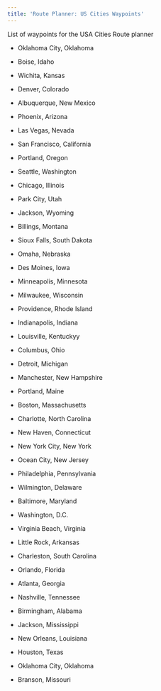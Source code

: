 ```yaml
---
title: 'Route Planner: US Cities Waypoints'
---
```


List of waypoints for the USA Cities Route planner

-   Oklahoma City, Oklahoma

-   Boise, Idaho

-   Wichita, Kansas

-   Denver, Colorado

-   Albuquerque, New Mexico

-   Phoenix, Arizona

-   Las Vegas, Nevada

-   San Francisco, California

-   Portland, Oregon

-   Seattle, Washington

-   Chicago, Illinois

-   Park City, Utah

-   Jackson, Wyoming

-   Billings, Montana

-   Sioux Falls, South Dakota

-   Omaha, Nebraska

-   Des Moines, Iowa

-   Minneapolis, Minnesota

-   Milwaukee, Wisconsin

-   Providence, Rhode Island

-   Indianapolis, Indiana

-   Louisville, Kentuckyy

-   Columbus, Ohio

-   Detroit, Michigan

-   Manchester, New Hampshire

-   Portland, Maine

-   Boston, Massachusetts

-   Charlotte, North Carolina

-   New Haven, Connecticut

-   New York City, New York

-   Ocean City, New Jersey

-   Philadelphia, Pennsylvania

-   Wilmington, Delaware

-   Baltimore, Maryland

-   Washington, D.C.

-   Virginia Beach, Virginia

-   Little Rock, Arkansas

-   Charleston, South Carolina

-   Orlando, Florida

-   Atlanta, Georgia

-   Nashville, Tennessee

-   Birmingham, Alabama

-   Jackson, Mississippi

-   New Orleans, Louisiana

-   Houston, Texas

-   Oklahoma City, Oklahoma

-   Branson, Missouri
